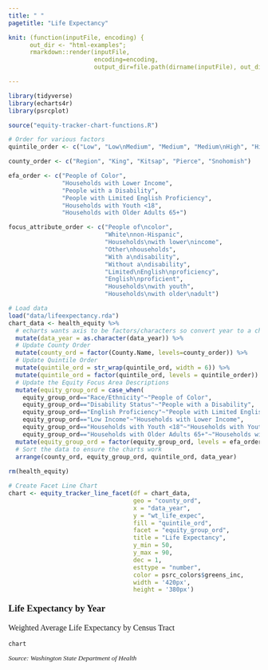 ```yaml
---
title: " "
pagetitle: "Life Expectancy"

knit: (function(inputFile, encoding) {
      out_dir <- "html-examples";
      rmarkdown::render(inputFile,
                        encoding=encoding,
                        output_dir=file.path(dirname(inputFile), out_dir))})

---
```


<style type="text/css">
.main-container {
  max-width: 100% !important;
  margin: auto;
}
</style>

```r
library(tidyverse)
library(echarts4r)
library(psrcplot)

source("equity-tracker-chart-functions.R")

# Order for various factors
quintile_order <- c("Low", "Low\nMedium", "Medium", "Medium\nHigh", "High")

county_order <- c("Region", "King", "Kitsap", "Pierce", "Snohomish")

efa_order <- c("People of Color", 
               "Households with Lower Income", 
               "People with a Disability", 
               "People with Limited English Proficiency", 
               "Households with Youth <18", 
               "Households with Older Adults 65+")

focus_attribute_order <- c("People of\ncolor", 
                           "White\nnon-Hispanic", 
                           "Households\nwith lower\nincome", 
                           "Other\nhouseholds", 
                           "With a\ndisability", 
                           "Without a\ndisability",
                           "Limited\nEnglish\nproficiency", 
                           "English\nproficient",
                           "Households\nwith youth", 
                           "Households\nwith older\nadult")

# Load data
load("data/lifeexpectancy.rda")
chart_data <- health_equity %>% 
  # echarts wants axis to be factors/characters so convert year to a character
  mutate(data_year = as.character(data_year)) %>%
  # Update County Order
  mutate(county_ord = factor(County.Name, levels=county_order)) %>%
  # Update Quintile Order
  mutate(quintile_ord = str_wrap(quintile_ord, width = 6)) %>%
  mutate(quintile_ord = factor(quintile_ord, levels = quintile_order)) %>%
  # Update the Equity Focus Area Descriptions
  mutate(equity_group_ord = case_when(
    equity_group_ord=="Race/Ethnicity"~"People of Color",
    equity_group_ord=="Disability Status"~"People with a Disability",
    equity_group_ord=="English Proficiency"~"People with Limited English Proficiency",
    equity_group_ord=="Low Income"~"Households with Lower Income",
    equity_group_ord=="Households with Youth <18"~"Households with Youth <18",
    equity_group_ord=="Households with Older Adults 65+"~"Households with Older Adults 65+")) %>%
  mutate(equity_group_ord = factor(equity_group_ord, levels = efa_order)) %>%
  # Sort the data to ensure the charts work
  arrange(county_ord, equity_group_ord, quintile_ord, data_year)
  
rm(health_equity)

# Create Facet Line Chart
chart <- equity_tracker_line_facet(df = chart_data,
                                   geo = "county_ord",
                                   x = "data_year",
                                   y = "wt_life_expec",
                                   fill = "quintile_ord",
                                   facet = "equity_group_ord",
                                   title = "Life Expectancy",
                                   y_min = 50,
                                   y_max = 90,
                                   dec = 1,
                                   esttype = "number",
                                   color = psrc_colors$greens_inc,
                                   width = '420px',
                                   height = '380px')

```
<p style="font-family: Poppins; font-size:14pt; font-weight:bold">
Life Expectancy by Year
</p>
<p style="font-family: Poppins; font-size:12pt; font-weight:normal">
Weighted Average Life Expectancy by Census Tract 
</p>
```r
chart
```
<p style="font-family: Poppins; font-size:10pt; font-style:italic">
Source: Washington State Department of Health
</p> 
